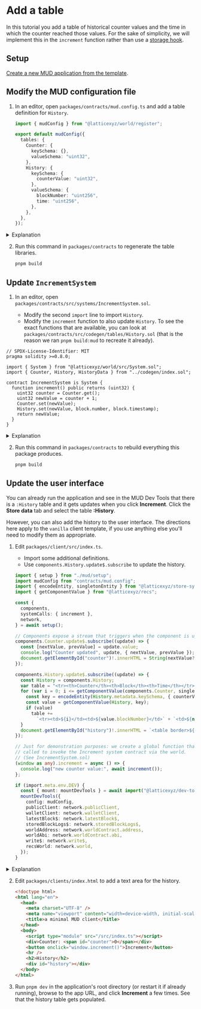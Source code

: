 
# Add a table

In this tutorial you add a table of historical counter values and the time in which the counter reached those values.
For the sake of simplicity, we will implement this in the `increment` function rather than use a [storage hook](/store/table-hooks).

## Setup

[Create a new MUD application from the template](../../templates/typescript/getting-started).

## Modify the MUD configuration file

1. In an editor, open `packages/contracts/mud.config.ts` and add a table definition for `History`.

   <CollapseCode>

   ```ts filename="mud.config.ts" showLineNumbers copy {9-17}
   import { mudConfig } from "@latticexyz/world/register";

   export default mudConfig({
     tables: {
       Counter: {
         keySchema: {},
         valueSchema: "uint32",
       },
       History: {
         keySchema: {
           counterValue: "uint32",
         },
         valueSchema: {
           blockNumber: "uint256",
           time: "uint256",
         },
       },
     },
   });
   ```

   </CollapseCode>

<details>
<summary>Explanation</summary>

A MUD table has two schemas:

- `keySchema`, the key used to find entries
- `valueSchema`, the value in the entry

Each schema is represented as a structure with field names as keys, and the appropriate [Solidity data types](https://docs.soliditylang.org/en/latest/types.html) as their values.
Note that the data types in the key schema are limited to those that are fixed length such at `bytes<n>`.
You cannot use strings, arrays, etc.

In this case, the counter value is represented as a 32 bit unsigned integer, because that is what `Counter` uses.
Block numbers and timestamps can be values up to `uint256`, so we'll use this type for these fields.

</details>

2. Run this command in `packages/contracts` to regenerate the table libraries.

   ```sh copy
   pnpm build
   ```

## Update `IncrementSystem`

1. In an editor, open `packages/contracts/src/systems/IncrementSystem.sol`.

   - Modify the second `import` line to import `History`.
   - Modify the `increment` function to also update `History`.
     To see the exact functions that are available, you can look at `packages/contracts/src/codegen/tables/History.sol` (that is the reason we ran `pnpm build:mud` to recreate it already).

<CollapseCode>

```solidity filename="IncrementSystem.s.sol" copy showLineNumbers {5, 12}
// SPDX-License-Identifier: MIT
pragma solidity >=0.8.0;

import { System } from "@latticexyz/world/src/System.sol";
import { Counter, History, HistoryData } from "../codegen/index.sol";

contract IncrementSystem is System {
  function increment() public returns (uint32) {
    uint32 counter = Counter.get();
    uint32 newValue = counter + 1;
    Counter.set(newValue);
    History.set(newValue, block.number, block.timestamp);
    return newValue;
  }
}
```

</CollapseCode>

<details>
<summary>Explanation</summary>

```solidity
import { Counter, History, HistoryData } from "../codegen/index.sol";
```

When a table has multiple fields in the value schema, MUD generates a [Struct](https://www.tutorialspoint.com/solidity/solidity_structs.htm) to hold a full value.
Here is `HistoryData`, copied from `packages/contract/src/codegen/History.sol`.

```solidity
struct HistoryData {
  uint256 blockNumber;
  uint256 time;
}
```

Note that `IncrementSystem` doesn't need to use `HistoryData`, because it only writes to history, it doesn't read from it.
However, this is part of manipulating the schema and therefore included in this tutorial.

```solidity
History.set(newValue, block.number, block.timestamp);
```

Set the value.
All MUD tables have a `<table>.set` function with the parameters being the key schema fields in order and then the value schema fields in order.

</details>

2. Run this command in `packages/contracts` to rebuild everything this package produces.

   ```sh copy
   pnpm build
   ```

## Update the user interface

You can already run the application and see in the MUD Dev Tools that there is a `:History` table and it gets updates when you click **Increment**.
Click the **Store data** tab and select the table **:History**.

However, you can also add the history to the user interface.
The directions here apply to the `vanilla` client template, if you use anything else you'll need to modify them as appropriate.

1. Edit `packages/client/src/index.ts`.

   - Import some additional definitions.
   - Use `components.History.update$.subscribe` to update the history.

   <CollapseCode>

   ```ts filename="index.ts" copy showLineNumbers {3-4,18-29}
   import { setup } from "./mud/setup";
   import mudConfig from "contracts/mud.config";
   import { encodeEntity, singletonEntity } from "@latticexyz/store-sync/recs";
   import { getComponentValue } from "@latticexyz/recs";

   const {
     components,
     systemCalls: { increment },
     network,
   } = await setup();

   // Components expose a stream that triggers when the component is updated.
   components.Counter.update$.subscribe((update) => {
     const [nextValue, prevValue] = update.value;
     console.log("Counter updated", update, { nextValue, prevValue });
     document.getElementById("counter")!.innerHTML = String(nextValue?.value ?? "unset");
   });

   components.History.update$.subscribe((update) => {
     const History = components.History;
     var table = "<tr><th>Counter</th><th>Block</th><th>Time</th></tr>";
     for (var i = 0; i <= getComponentValue(components.Counter, singletonEntity).value; i++) {
       const key = encodeEntity(History.metadata.keySchema, { counterValue: i });
       const value = getComponentValue(History, key);
       if (value)
         table +=
           `<tr><td>${i}</td><td>${value.blockNumber}</td>` + `<td>${new Date(Number(value.time) * 1000)}</td></tr>\n`;
     }
     document.getElementById("history")!.innerHTML = `<table border>${table}</table>`;
   });

   // Just for demonstration purposes: we create a global function that can be
   // called to invoke the Increment system contract via the world.
   // (See IncrementSystem.sol)
   (window as any).increment = async () => {
     console.log("new counter value:", await increment());
   };

   if (import.meta.env.DEV) {
     const { mount: mountDevTools } = await import("@latticexyz/dev-tools");
     mountDevTools({
       config: mudConfig,
       publicClient: network.publicClient,
       walletClient: network.walletClient,
       latestBlock$: network.latestBlock$,
       storedBlockLogs$: network.storedBlockLogs$,
       worldAddress: network.worldContract.address,
       worldAbi: network.worldContract.abi,
       write$: network.write$,
       recsWorld: network.world,
     });
   }
   ```

   </CollapseCode>

<details>

<summary>Explanation</summary>

```typescript
components.History.update$.subscribe((update) => {
```

Register a function to be called when the `History` component changes.

```typescript
  const History = components.History;
  var table = "<tr><th>Counter</th><th>Block</th><th>Time</th></tr>";
  for(var i=0; i<=getComponentValue(components.Counter,singletonEntity).value; i++) {
```

To get the value of a component we use `getComponentValue` (or `getComponentValueStrict` if we want to throw an error if the value is not found).
This function gets a component and a key.
In the case of a singleton there is no key, so we use `singletonEntity`.
The returned value includes multiple fields, but here we only care about the value.

```typescript
const key = encodeEntity(History.metadata.keySchema, { counterValue: i });
const value = getComponentValue(History, key);
```

Reading a value from a table that has keys is a two-step process:

1. Use `encodeEntity` to get the key.
2. Use `getComponentValue` to get the value tied to that key.

```typescript
if (value)
  table += `<tr><td>${i}</td><td>${value.blockNumber}</td>` + `<td>${new Date(Number(value.time) * 1000)}</td></tr>\n`;
```

If there is a value, add a line to the table.

Solidity uses [Unix time](https://en.wikipedia.org/wiki/Unix_time).
JavaScript uses a similar system, but it measures times in milliseconds.
So to get a readable date, we take the time (which is a [`BigInt`](https://developer.mozilla.org/en-US/docs/Web/JavaScript/Reference/Global_Objects/BigInt)), multiply it by a thousand, and then convert it to a [`Date`](https://developer.mozilla.org/en-US/docs/Web/JavaScript/Reference/Global_Objects/Date) object.

```typescript
  }
  document.getElementById("history")!.innerHTML = `<table border>${table}</table>`
});
```

Set the internal HTML of the `history` HTML tag.
Notice the exclamation mark (`!`).
`document.getElementById` may return either a tag that can be changed, or an empty value (if the parameter is not an id of any of the HTML tags).
We know that `history` exists in the HTML, but the TypeScript compiler does not.
This exclamation point tells the compiler that it's OK, there will be a real value there.
[See here for additional information](https://blog.logrocket.com/understanding-exclamation-mark-typescript/).

</details>

2. Edit `packages/clients/index.html` to add a text area for the history.

   <CollapseCode>

   ```html filename="index.html" copy showLineNumbers {12-17}
   <!doctype html>
   <html lang="en">
     <head>
       <meta charset="UTF-8" />
       <meta name="viewport" content="width=device-width, initial-scale=1.0" />
       <title>a minimal MUD client</title>
     </head>
     <body>
       <script type="module" src="/src/index.ts"></script>
       <div>Counter: <span id="counter">0</span></div>
       <button onclick="window.increment()">Increment</button>
       <hr />
       <h2>History</h2>
       <div id="history"></div>
     </body>
   </html>
   ```

   </CollapseCode>

1. Run `pnpm dev` in the application's root directory (or restart it if already running), browse to the app URL, and click **Increment** a few times.
   See that the history table gets populated.
